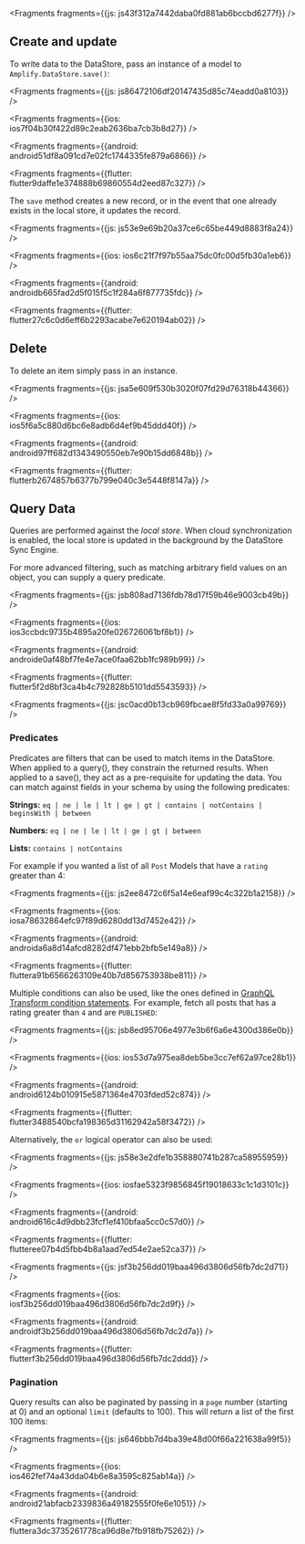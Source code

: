 



<Fragments fragments={{js: js43f312a7442daba0fd881ab6bccbd6277f}} />

## Create and update

To write data to the DataStore, pass an instance of a model to `Amplify.DataStore.save()`:




<Fragments fragments={{js: js86472106df20147435d85c74eadd0a8103}} />



<Fragments fragments={{ios: ios7f04b30f422d89c2eab2636ba7cb3b8d27}} />



<Fragments fragments={{android: android51df8a091cd7e02fc1744335fe879a6866}} />



<Fragments fragments={{flutter: flutter9daffe1e374888b69860554d2eed87c327}} />

The `save` method creates a new record, or in the event that one already exists in the local store, it updates the record.




<Fragments fragments={{js: js53e9e69b20a37ce6c65be449d8883f8a24}} />



<Fragments fragments={{ios: ios6c21f7f97b55aa75dc0fc00d5fb30a1eb6}} />



<Fragments fragments={{android: androidb665fad2d5f015f5c1f284a6f877735fdc}} />



<Fragments fragments={{flutter: flutter27c6c0d6eff6b2293acabe7e620194ab02}} />

## Delete

To delete an item simply pass in an instance.




<Fragments fragments={{js: jsa5e609f530b3020f07fd29d76318b44366}} />



<Fragments fragments={{ios: ios5f6a5c880d6bc6e8adb6d4ef9b45ddd40f}} />



<Fragments fragments={{android: android97ff682d1343490550eb7e90b15dd6848b}} />



<Fragments fragments={{flutter: flutterb2674857b6377b799e040c3e5448f8147a}} />

## Query Data

Queries are performed against the _local store_. When cloud synchronization is enabled, the local store is updated in the background by the DataStore Sync Engine.

For more advanced filtering, such as matching arbitrary field values on an object, you can supply a query predicate.




<Fragments fragments={{js: jsb808ad7136fdb78d17f59b46e9003cb49b}} />



<Fragments fragments={{ios: ios3ccbdc9735b4895a20fe026726061bf8b1}} />



<Fragments fragments={{android: androide0af48bf7fe4e7ace0faa62bb1fc989b99}} />



<Fragments fragments={{flutter: flutter5f2d8bf3ca4b4c792828b5101dd5543593}} />




<Fragments fragments={{js: jsc0acd0b13cb969fbcae8f5fd33a0a99769}} />

### Predicates

Predicates are filters that can be used to match items in the DataStore. When applied to a query(), they constrain the returned results. When applied to a save(), they act as a pre-requisite for updating the data. You can match against fields in your schema by using the following predicates:

**Strings:** `eq | ne | le | lt | ge | gt | contains | notContains | beginsWith | between`

**Numbers:** `eq | ne | le | lt | ge | gt | between`

**Lists:** `contains | notContains`

For example if you wanted a list of all `Post` Models that have a `rating` greater than 4:




<Fragments fragments={{js: js2ee8472c6f5a14e6eaf99c4c322b1a2158}} />



<Fragments fragments={{ios: iosa78632864efc97f89d6280dd13d7452e42}} />



<Fragments fragments={{android: androida6a8d14afcd8282df471ebb2bfb5e149a8}} />



<Fragments fragments={{flutter: fluttera91b6566263109e40b7d856753938be811}} />

Multiple conditions can also be used, like the ones defined in [GraphQL Transform condition statements](/cli/graphql-transformer/resolvers). For example, fetch all posts that has a rating greater than `4` and are `PUBLISHED`:




<Fragments fragments={{js: jsb8ed95706e4977e3b6f6a6e4300d386e0b}} />



<Fragments fragments={{ios: ios53d7a975ea8deb5be3cc7ef62a97ce28b1}} />



<Fragments fragments={{android: android6124b010915e5871364e4703fded52c874}} />



<Fragments fragments={{flutter: flutter3488540bcfa198365d31162942a58f3472}} />

Alternatively, the `or` logical operator can also be used:




<Fragments fragments={{js: js58e3e2dfe1b358880741b287ca58955959}} />



<Fragments fragments={{ios: iosfae5323f9856845f19018633c1c1d3101c}} />



<Fragments fragments={{android: android616c4d9dbb23fcf1ef410bfaa5cc0c57d0}} />



<Fragments fragments={{flutter: flutteree07b4d5fbb4b8a1aad7ed54e2ae52ca37}} />




<Fragments fragments={{js: jsf3b256dd019baa496d3806d56fb7dc2d71}} />



<Fragments fragments={{ios: iosf3b256dd019baa496d3806d56fb7dc2d9f}} />



<Fragments fragments={{android: androidf3b256dd019baa496d3806d56fb7dc2d7a}} />



<Fragments fragments={{flutter: flutterf3b256dd019baa496d3806d56fb7dc2ddd}} />

### Pagination

Query results can also be paginated by passing in a `page` number (starting at 0) and an optional `limit` (defaults to 100). This will return a list of the first 100 items:




<Fragments fragments={{js: js646bbb7d4ba39e48d00f66a221638a99f5}} />



<Fragments fragments={{ios: ios462fef74a43dda04b6e8a3595c825ab14a}} />



<Fragments fragments={{android: android21abfacb2339836a49182555f0fe6e1051}} />



<Fragments fragments={{flutter: fluttera3dc3735261778ca96d8e7fb918fb75262}} />
